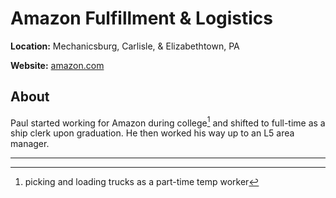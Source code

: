 # Amazon Fulfillment & Logistics

**Location:** Mechanicsburg, Carlisle, & Elizabethtown, PA

**Website:** [amazon.com](https://www.amazon.com/)

## About

Paul started working for Amazon during college[^1] and shifted to full-time as a ship clerk upon graduation. He then worked his way up to an L5 area manager.

---

[^1]: picking and loading trucks as a part-time temp worker